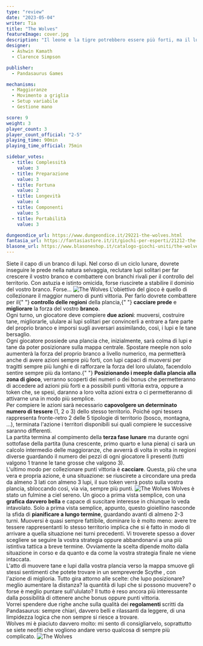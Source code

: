 ```yaml
---
type: "review"
date: "2023-05-04"
writer: Tia
title: "The Wolves"
featureImage: cover.jpg
description: "Il leone e la tigre potrebbero essere più forti, ma il lupo non si esibisce nel circo."
designer:
  - Ashwin Kamath
  - Clarence Simpson

publisher:
  - Pandasaurus Games

mechanisms:
  - Maggioranze
  - Movimento a griglia
  - Setup variabile
  - Gestione mano

score: 9
weight: 3
player_count: 3
player_count_official: "2-5"
playing_time: 90min
playing_time_official: 75min

sidebar_votes:
  - title: Complessità
    value: 3
  - title: Preparazione
    value: 3
  - title: Fortuna
    value: 2
  - title: Longevità
    value: 4
  - title: Componenti
    value: 5
  - title: Portabilità
    value: 3

dungeondice_url: https://www.dungeondice.it/29221-the-wolves.html
fantasia_url: https://fantasiastore.it/it/giochi-per-esperti/21212-the-wolves-ita.html
blasone_url: https://www.blasoneshop.it/catalogo-giochi-uniti/the-wolves-73-3167
---
```


<Setting>
  Siete il capo di un branco di lupi. Nel corso di un ciclo lunare, dovrete
  inseguire le prede nella natura selvaggia, reclutare lupi solitari per far
  crescere il vostro branco e combattere con branchi rivali per il controllo del
  territorio. Con astuzia e istinto omicida, forse riuscirete a stabilire il
  dominio del vostro branco. Forse…
</Setting>

<img src="./game1.jpg" alt="The Wolves" />

<Rules>
  L'obiettivo del gioco è quello di collezionare il maggior numero di punti
  vittoria. Per farlo dovrete combattere per il{" "}
  <strong>controllo delle regioni</strong> della plancia,{" "}
  <strong>cacciare prede</strong> e <strong>migliorare</strong> la forza del
  vostro <strong>branco</strong>. <br />
  Ogni turno, un giocatore deve compiere <strong>due azioni</strong>: muoversi, costruire
  tane, migliorarle, ululare ai lupi solitari per convincerli a entrare a fare parte
  del proprio branco e imporsi sugli avversari assimilando, così, i lupi e le tane
  bersaglio.
  <br />
  Ogni giocatore possiede una plancia che, inizialmente, sarà colma di lupi e tane
  da poter posizionare sulla mappa centrale. Spostare meeple non solo aumenterà la
  forza del proprio branco a livello numerico, ma permetterà anche di avere azioni
  sempre più forti, con lupi capaci di muoversi per tragitti sempre più lunghi e
  di rafforzare la forza del loro ululato, facendolo sentire sempre più da lontano.{" "}
  <strong>Posizionando i meeple dalla plancia alla zona di gioco</strong>, verranno
  scoperti dei numeri o dei bonus che permetteranno di accedere ad azioni più forti
  e a possibili punti vittoria extra, oppure a token che, se spesi, daranno a loro
  volta azioni extra o ci permetteranno di attivarne una in modo più semplice.
  <br />
  Per compiere le azioni sarà necessario <strong>
    capovolgere un determinato numero di tessere
  </strong> (1, 2 o 3) dello stesso territorio. Poiché ogni tessera rappresenta fronte-retro
  2 delle 5 tipologie di territorio (bosco, montagna, …), terminata l'azione i territori
  disponibili sui quali compiere le successive saranno differenti. <br />
  La partita termina al compimento della <strong>terza fase lunare</strong> ma
  durante ogni sottofase della partita (luna crescente, primo quarto e luna
  piena) ci sarà un calcolo intermedio delle maggioranze, che avverrà di volta
  in volta in regioni diverse guardando il numero dei pezzi di ogni giocatore lì
  presenti (tutti valgono 1 tranne le tane grosse che valgono 3). <br />
  L'ultimo modo per collezionare punti vittoria è <strong>cacciare</strong>. Questa,
  più che una vera e propria azione, è una situazione: se riuscirete a circondare
  una preda da almeno 3 lati con almeno 3 lupi, il suo token verrà posto sulla vostra
  plancia, sbloccando così, via via, sempre più punti.
</Rules>

<img src="./game2.jpg" alt="The Wolves" />

<Feedback>
  Wolves è stato un fulmine a ciel sereno. Un gioco a prima vista semplice, con
  una <strong>grafica davvero bella</strong> e capace di suscitare interesse in
  chiunque lo veda intavolato. Solo a prima vista semplice, appunto, questo
  gioiellino nasconde la sfida di <strong>pianificare a lungo termine</strong>,
  guardando avanti di almeno 2-3 turni. Muoversi è quasi sempre fattibile,
  dominare lo è molto meno: avere tre tessere rappresentanti lo stesso
  territorio implica che si è fatto in modo di arrivare a quella situazione nei
  turni precedenti. Vi troverete spesso a dover scegliere se seguire la vostra
  strategia oppure abbandonarvi a una più istintiva tattica a breve termine.
  Ovviamente la scelta dipende molto dalla situazione in corso e da quanto e da
  come la vostra strategia finale ne viene intaccata. <br />
  L'atto di muovere tane e lupi dalla vostra plancia verso la mappa smuove gli stessi
  sentimenti che potete trovare in un sempreverde <Link to="/reviews/scythe">
    Scythe
  </Link>, con l'azione di miglioria. Tutto gira attorno alle scelte: che lupo posizionare?
  meglio aumentare la distanza? la quantità di lupi che si possono muovere? o forse
  è meglio puntare sull'ululato? Il tutto è reso ancora più interessante dalla possibilità
  di ottenere anche bonus oppure punti vittoria.
  <br />
  Vorrei spendere due righe anche sulla qualità dei <strong>
    regolamenti
  </strong> scritti da Pandasaurus: sempre chiari, davvero belli e rilassanti da
  leggere, di una limpidezza logica che non sempre si riesce a trovare. <br />
  Wolves mi è piaciuto davvero molto: mi sento di consigliarvelo, soprattutto se
  siete neofiti che vogliono andare verso qualcosa di sempre più complicato.
</Feedback>

<img src="./game3.jpg" alt="The Wolves" />
